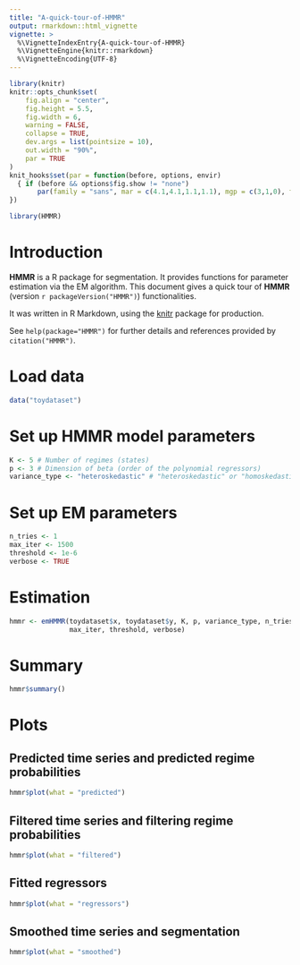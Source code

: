 ```yaml
---
title: "A-quick-tour-of-HMMR"
output: rmarkdown::html_vignette
vignette: >
  %\VignetteIndexEntry{A-quick-tour-of-HMMR}
  %\VignetteEngine{knitr::rmarkdown}
  %\VignetteEncoding{UTF-8}
---
```


```r
library(knitr)
knitr::opts_chunk$set(
	fig.align = "center",
	fig.height = 5.5,
	fig.width = 6,
	warning = FALSE,
	collapse = TRUE,
	dev.args = list(pointsize = 10),
	out.width = "90%",
	par = TRUE
)
knit_hooks$set(par = function(before, options, envir)
  { if (before && options$fig.show != "none") 
       par(family = "sans", mar = c(4.1,4.1,1.1,1.1), mgp = c(3,1,0), tcl = -0.5)
})
```

```r
library(HMMR)
```

# Introduction

**HMMR** is a R package for segmentation. It provides functions for parameter 
estimation via the EM algorithm. This document gives a quick tour of **HMMR** 
(version `r packageVersion("HMMR")`) functionalities.

It was written in R Markdown, using the [knitr](https://cran.r-project.org/package=knitr)
package for production. 

See `help(package="HMMR")` for further details and references provided by `citation("HMMR")`.

# Load data

```r
data("toydataset")
```

# Set up HMMR model parameters

```r
K <- 5 # Number of regimes (states)
p <- 3 # Dimension of beta (order of the polynomial regressors)
variance_type <- "heteroskedastic" # "heteroskedastic" or "homoskedastic" model
```

# Set up EM parameters

```r
n_tries <- 1
max_iter <- 1500
threshold <- 1e-6
verbose <- TRUE
```

# Estimation

```r
hmmr <- emHMMR(toydataset$x, toydataset$y, K, p, variance_type, n_tries, 
               max_iter, threshold, verbose)
```

# Summary

```r
hmmr$summary()
```

# Plots

## Predicted time series and predicted regime probabilities

```r
hmmr$plot(what = "predicted")
```

## Filtered time series and filtering regime probabilities

```r
hmmr$plot(what = "filtered")
```

## Fitted regressors

```r
hmmr$plot(what = "regressors")
```

## Smoothed time series and segmentation

```r
hmmr$plot(what = "smoothed")
```
